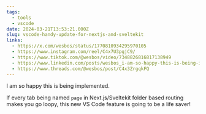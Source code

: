 ```yaml
---
tags:
  - tools
  - vscode
date: 2024-03-21T13:53:21.000Z
slug: vscode-handy-update-for-nextjs-and-sveltekit
links:
  - https://x.com/wesbos/status/1770810934295970105
  - https://www.instagram.com/reel/C4x7U3pgjC9/
  - https://www.tiktok.com/@wesbos/video/7348826816817138949
  - https://www.linkedin.com/posts/wesbos_i-am-so-happy-this-is-being-implemented-activity-7176578334808502273-HQHe/
  - https://www.threads.com/@wesbos/post/C4x3ZrgqkFQ
---
```


I am so happy this is being implemented. 

If every tab being named `page` in Next.js/Sveltekit folder based routing makes you go loopy, this new VS Code feature is going to be a life saver!
